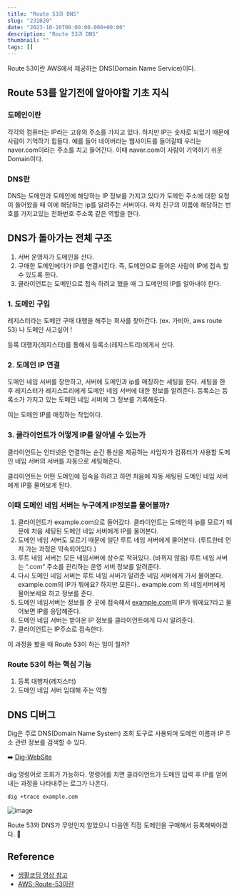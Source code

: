 ```yaml
---
title: "Route 53과 DNS"
slug: "231020"
date: "2023-10-20T00:00:00.000+00:00"
description: "Route 53과 DNS"
thumbnail: ""
tags: []
---
```


Route 53이란 AWS에서 제공하는 DNS(Domain Name Service)이다.

## Route 53를 알기전에 알아야할 기초 지식

### 도메인이란

각각의 컴퓨터는 IP라는 고유의 주소를 가지고 있다. 하지만 IP는 숫자로 되있기 때문에 사람이 기억하기 힘들다. 예를 들어 네이버라는 웹사이트를 들어갈때 우리는 naver.com이라는 주소를 치고 들어간다. 이때 naver.com이 사람이 기억하기 쉬운 Domain이다.

### DNS란

DNS는 도메인과 도메인에 해당하는 IP 정보를 가지고 있다가 도메인 주소에 대한 요청이 들어왔을 때 이에 해당하는 ip를 알려주는 서버이다. 마치 친구의 이름에 해당하는 번호를 가지고있는 전화번호 주소록 같은 역할을 한다.

## DNS가 돌아가는 전체 구조

1. 서버 운영자가 도메인을 산다.
2. 구매한 도메인에다가 IP를 연결시킨다. 즉, 도메인으로 들어온 사람이 IP에 접속 할 수 있도록 한다.
3. 클라이언트는 도메인으로 접속 하려고 했을 때 그 도메인의 IP를 알아내야 한다.

### 1. 도메인 구입

레지스터라는 도메인 구매 대행을 해주는 회사를 찾아간다. (ex. 가비아, aws route 53) 나 도메인 사고싶어 !

등록 대행자(레지스터)를 통해서 등록소(레지스트리)에게서 산다.

### 2. 도메인 IP 연결

도메인 네임 서버를 장만하고, 서버에 도메인과 ip를 매칭하는 세팅을 한다. 세팅을 한 후 레지스터가 레지스트리에게 도메인 네임 서버에 대한 정보를 알려준다. 등록소는 등록소가 가지고 있는 도메인 네임 서버에 그 정보를 기록해둔다.

이는 도메인 IP를 매칭하는 작업이다.

### 3. 클라이언트가 어떻게 IP를 알아낼 수 있는가

클라이언트는 인터넷은 연결하는 순간 통신을 제공하는 사업자가 컴퓨터가 사용할 도메인 네임 서버의 서버를 자동으로 세팅해준다.

클라이언트는 어떤 도메인에 접속을 하려고 하면 처음에 자동 세팅된 도메인 네임 서버에게 IP를 물어보게 된다.

### 이때 도메인 네임 서버는 누구에게 IP정보를 물어볼까?

1. 클라이언트가 example.com으로 들어갔다. 클라이언트는 도메인의 ip를 모르기 때문에 처음 세팅된 도메인 네임 서버에게 IP를 물어본다.
2. 도메인 네임 서버도 모르기 때문에 일단 루트 네임 서버에게 물어본다. (루트한테 먼저 가는 과정은 약속되어있다.)
3. 루트 네임 서버는 모든 네임서버에 상수로 적혀있다. (바뀌지 않음) 루트 네임 서버는 “.com” 주소를 관리하는 운영 서버 정보를 알려준다.
4. 다시 도메인 네임 서버는 루트 네임 서버가 알려준 네임 서버에게 가서 물어본다. example.com의 IP가 뭐에요? 하지만 모른다.. example.com 의 네임서버에게 물어보세요 하고 정보를 준다.
5. 도메인 네임서버는 정보를 준 곳에 접속해서 [example.com](http://example.com)의 IP가 뭐에요?라고 물어보면 IP를 응답해준다.
6. 도메인 네임 서버는 받아온 IP 정보를 클라이언트에게 다시 알려준다.
7. 클라이언트는 IP주소로 접속한다.

이 과정을 봤을 때 Route 53이 하는 일이 뭘까?

### Route 53이 하는 핵심 기능

1. 등록 대행자(레지스터)
2. 도메인 네임 서버 임대해 주는 역할

## DNS 디버그

Dig은 주로 DNS(Domain Name System) 조회 도구로 사용되며 도메인 이름과 IP 주소 관련 정보를 검색할 수 있다.

➡️ [Dig-WebSite](https://www.digwebinterface.com/)

dig 명령어로 조회가 가능하다. 명령어를 치면 클라이언트가 도메인 입력 후 IP를 얻어내는 과정을 나타내주는 로그가 나온다.

```bash
dig +trace example.com
```

![image](https://github.com/thsuekfk2/hye-bin-markdown-blog/assets/76821963/8d215ac9-76a3-40c2-92b7-c9214f076e2e)

Route 53와 DNS가 무엇인지 알았으니 다음엔 직접 도메인을 구매해서 등록해봐야겠다. 👀

## Reference

- [생활코딩 영상 참고](https://www.youtube.com/watch?v=AnViePe2mj8&list=PLuHgQVnccGMCas8a4f0uIg5X4uERoG6gb&index=2)
- [AWS-Route-53이란](https://insight-bgh.tistory.com/261)
